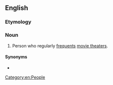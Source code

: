 {{also|movie-goer}}

==English==

===Etymology===
{{compound|en|movie|goer}}

===Noun===
{{en-noun}}

# Person who regularly [[frequent#Verb|frequents]] [[movie theater]]s.

====Synonyms====
* {{l|en|filmgoer}}

[[Category:en:People]]